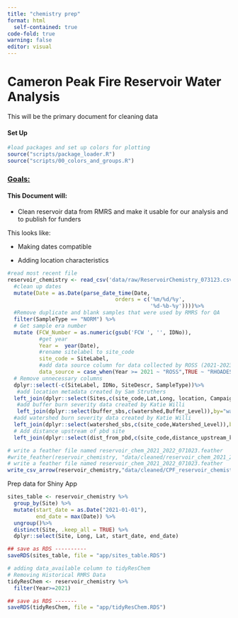 ```yaml
---
title: "chemistry prep"
format: html
  self-contained: true
code-fold: true
warning: false
editor: visual
---
```


# Cameron Peak Fire Reservoir Water Analysis

This will be the primary document for cleaning data

#### Set Up

```r
#load packages and set up colors for plotting
source("scripts/package_loader.R")
source("scripts/00_colors_and_groups.R")

```

### [**Goals:**]{.underline}

#### This Document will:

-   Clean reservoir data from RMRS and make it usable for our analysis and to publish for funders

This looks like:

-   Making dates compatible

-   Adding location characteristics

```r
#read most recent file
reservoir_chemistry <- read_csv('data/raw/ReservoirChemistry_073123.csv')%>%
  #clean up dates
  mutate(Date = as.Date(parse_date_time(Date, 
                                  orders = c('%m/%d/%y',
                                             '%d-%b-%y'))))%>%
  #Remove duplicate and blank samples that were used by RMRS for QA
  filter(SampleType == "NORM") %>%
  # Get sample era number
  mutate (FCW_Number = as.numeric(gsub('FCW ', '', IDNo)), 
          #get year
          Year =  year(Date), 
          #rename sitelabel to site_code
          site_code = SiteLabel, 
          #add data source column for data collected by ROSS (2021-2023) and Rhoades (2014-2023)
          data_source = case_when(Year >= 2021 ~ "ROSS",TRUE ~ "RHOADES"))%>%
  # Remove unnecessary columns
  dplyr::select(-c(SiteLabel, IDNo, SiteDescr, SampleType))%>%
   #add location metadata created by Sam Struthers
  left_join(dplyr::select(Sites,c(site_code,Lat,Long, location, Campaign, watershed, status)),by="site_code") %>%
   #add buffer burn severity data created by Katie Willi
   left_join(dplyr::select(buffer_sbs,c(watershed,Buffer_Level)),by="watershed") %>%
  #add watershed burn severity data created by Katie Willi
  left_join(dplyr::select(watershed_sbs,c(site_code,Watershed_Level)),by="site_code")%>%
  # Add distance upstream of pbd site
  left_join(dplyr::select(dist_from_pbd,c(site_code,distance_upstream_km)),by="site_code")
```

```r
# write a feather file named reservoir_chem_2021_2022_071023.feather
#write_feather(reservoir_chemistry, "data/cleaned/reservoir_chem_2021_2022_071023.feather")
# write a feather file named reservoir_chem_2021_2022_071023.feather
write_csv_arrow(reservoir_chemistry,"data/cleaned/CPF_reservoir_chemistry_up_to_071023.csv" )


```

Prep data for Shiny App

```r



sites_table <- reservoir_chemistry %>%
  group_by(Site) %>%
  mutate(start_date = as.Date("2021-01-01"),
         end_date = max(Date)) %>% 
  ungroup()%>%
  distinct(Site, .keep_all = TRUE) %>%
  dplyr::select(Site, Long, Lat, start_date, end_date)

## save as RDS ----------
saveRDS(sites_table, file = "app/sites_table.RDS")

# adding data_available column to tidyResChem
# Removing Historical RMRS Data
tidyResChem <- reservoir_chemistry %>% 
  filter(Year>=2021)

## save as RDS -------
saveRDS(tidyResChem, file = "app/tidyResChem.RDS")

```
